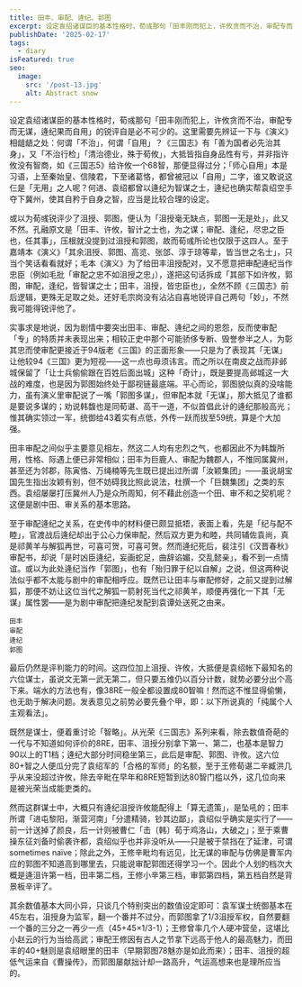 ```yaml
---
title: 田丰、审配、逄纪、郭图
excerpt: 设定袁绍诸谋臣的基本性格时，荀彧那句「田丰刚而犯上，许攸贪而不治，审配专而无谋，逄纪果而自用」的锐评自是必不可少的。
publishDate: '2025-02-17'
tags:
  - diary
isFeatured: true
seo:
  image:
    src: '/post-13.jpg'
    alt: Abstract snow
---
```



设定袁绍诸谋臣的基本性格时，荀彧那句「田丰刚而犯上，许攸贪而不治，审配专而无谋，逄纪果而自用」的锐评自是必不可少的。这里需要先辨证一下与《演义》相龃龉之处：何谓「不治」，何谓「自用」？《三国志》有「善为国者必先治其身」，又「不治行检」「清治德业，殊于荀攸」，大抵皆指自身品性有亏，并非指许攸没有智商，如《三国志5》给许攸一个68智，那便显得过分；「师心自用」本是习语，上至秦始皇、信陵君，下至诸葛恪，都曾被冠以「自用」二字，谁又敢说这仨是「无用」之人呢？何进、袁绍都曾以逄纪为智谋之士，逄纪也确实帮袁绍空手夺下冀州，使其自矜于自身之智，应当是比较合理的设定。

或以为荀彧锐评少了沮授、郭图，便认为「沮授毫无缺点，郭图一无是处」，此又不然。孔融原文是「田丰、许攸，智计之士也，为之谋；审配、逢纪，尽忠之臣也，任其事」，压根就没提到过沮授和郭图，故而荀彧所论也仅限于这四人。至于嘉靖本《演义》「其余沮授、郭图、高览、张郃、淳于琼等辈，皆当世之名士」，只当个笑话看看就好；毛本《演义》为了给田丰沮授配对，又不愿意把审配逄纪当作忠臣（例如毛批「审配之忠不如沮授之忠」），遂把这句话拆成「其部下如许攸，郭图，审配，逢纪，皆智谋之士；田丰，沮授，皆忠臣也」，全然不顾《三国志》前后逻辑，更殊无足取之处。还好毛宗岗没有沾沾自喜地锐评自己两句「妙」，不然我可能得锐评他了。

实事求是地说，因为剧情中要突出田丰、审配、逄纪之间的恩怨，反而使审配「专」的特质并未表现出来；相较正史中那个可能骄侈专断、毁誉参半之人，为彰其忠而使审配更接近于94版老《三国》的正面形象——只是为了表现其「无谋」让他较94《三国》更为短视——这一点也毋须讳言。而之所以在南皮之战而非邺城保留了「让士兵偷偷跟在百姓后面出城」这种「奇计」，既是要提高邺城这一大战的难度，也是因为郭图始终处于鄙视链最底端。平心而论，郭图貌似真的没啥能力，虽有演义里审配说了一嘴「郭图多谋」，但审配本就「无谋」，那大抵见了谁都是要说多谋的；劝说韩馥也是同荀谌、高干一道，不似首倡此计的逄纪那般高光；惟其确实领过一军，统御给43着实有点低，外传一跃而拔至59统，算是个大加强。

田丰审配之间似乎主要意见相左，然这二人均有忠烈之气，也都因此不为韩馥所用，性格、际遇上便已非常相似；田丰为巨鹿人、审配为魏郡人，不惟同属冀州，甚至还为邻郡，陈寅恪、万绳楠等先生既已提出过所谓「汝颖集团」——虽说胡宝国先生指出汝颖有别，但不妨碍我比照此说法，杜撰一个「巨魏集团」之类的东西。袁绍屡屡打压冀州人乃是众所周知，何不藉此创造一个田、审不和之契机呢？这便是剧中田、审关系的基本思路。

至于审配逄纪之关系，在史传中的材料便已颇显抵牾，表面上看，先是「纪与配不睦」，官渡战后逄纪却出于公心力保审配，然后双方更为和睦，共同辅佐袁尚，真是祁黄羊与解狐再世，可喜可贺，可喜可贺。然而逄纪死后，裴注引《汉晋春秋》审配书，却说「是时凶臣逄纪，妄画蛇足，曲辞谄媚，交乱懿亲」，看不到一点情谊。或以为此处逄纪当作「郭图」，也有「殆归罪于纪以自解」之说，但这两种说法似乎都不太能与剧中的审配相呼应。既然已让田丰与审配修好，之前又提到过解狐，那便不妨让这位当代之解狐一箭射死当代之祁黄羊，顺便再强化一下其「无谋」属性罢——是为剧中审配把逄纪发配到袁谭处送死之由来。


<div class="flex justify-evenly sm:flex-row flex-col">
  <div class='flex flex-col items-center'>
    <RadarChart client:load data={[44, 39, 35, 90, 41]} maxValues={[100, 100, 100, 100, 100]} labels={['统御', '气运', '武勇', '智略', '魅力']} />
    <small class='indent-0'>田丰</small>
  </div>
  <div class='flex flex-col items-center'>
    <RadarChart client:load data={[73, 44, 55, 81, 79]} maxValues={[100, 100, 100, 100, 100]} labels={['统御', '气运', '武勇', '智略', '魅力']} />
    <small class='indent-0'>审配</small>
  </div>
</div>


<div class="flex justify-evenly sm:flex-row flex-col">
  <div class='flex flex-col items-center'>
    <RadarChart client:load data={[47, 72, 41, 93, 38]} maxValues={[100, 100, 100, 100, 100]} labels={['统御', '气运', '武勇', '智略', '魅力']} />
    <small class='indent-0'>逄纪</small>
  </div>
  <div class='flex flex-col items-center'>
    <RadarChart client:load data={[43, 64, 42, 81, 78]} maxValues={[100, 100, 100, 100, 100]} labels={['统御', '气运', '武勇', '智略', '魅力']} />
    <small class='indent-0'>郭图</small>
  </div>
</div>

最后仍然是评判能力的时间。这四位加上沮授、许攸，大抵便是袁绍帐下最知名的六位谋士，虽说文无第一武无第二，但只要五维仍以百分计数，就势必要分出个高下来。端水的方法也有，像38RE一般全都设置成80智嘛！然而这不惟显得偷懒，也无助于解决问题。发表意见之前势必要先叠个甲，即：以下所说真的「纯属个人主观看法」。

既然是谋士，便着重讨论「智略」。从光荣《三国志》系列来看，除去数值奇葩的一代与不知道如何评价的8RE，田丰、沮授分别拿下第一、第二，也基本是智力90以上的T1档；逄纪大部分时间稳坐第三，此后是审配、郭图、许攸。这六位80+智之人便瓜分完了袁绍军的「合格的军师」的名额，至于王修荀谌二辛臧洪几乎从来没超过许攸，除去辛毗在早年和8RE短暂到达80智门槛以外，这几位向来是被光荣当成能吏类的。

然而这群谋士中，大概只有逄纪沮授许攸能配得上「算无遗策」，是坠吼的；田丰所谓「进屯黎阳，渐营河南」「分遣精骑，钞其边鄙」，袁绍似乎确实是实行了——前一计送掉了颜良，后一计则被曹仁「击〔韩〕荀于鸡洛山，大破之」；至于乘曹操东征刘备时偷袭许都，袁绍似乎也并非没听从——只是被于禁挡在了延津，可谓sometimes naïve；除此之外，王修辛毗均有远见，比无谋的审配与仿佛是曹军内应的郭图不知道高到哪里去，只能说审配郭图还得学习一个。因此个人划的档次大概是逄沮许第一档，田丰第二档，王修小辛第三档，审郭第四档，第五档自然是背景板辛评了。

其余数值基本大同小异，只谈几个特别突出的数值设定即可：袁军谋士统御基本在45左右，沮授身为监军，翻一个番并不过分，而郭图拿了1/3沮授军权，自然要翻一个番的三分之一再少一点（45+45×1/3-1）；王修曾率几个人硬冲营垒，这堪比小赵云的行为当给高武；审配王修因有古人之节拿下远高于他人的最高魅力，而田丰的40+魅则是袁绍眼里的田丰（早期郭图78魅亦是如此而来）；田丰、沮授的超低气运来自《曹操传》，而郭图屡献拙计却一路高升，气运高想来也是理所应当的。
